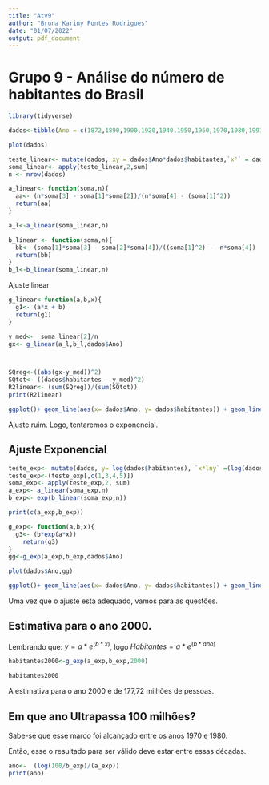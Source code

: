 ---
title: "Atv9"
author: "Bruna Kariny Fontes Rodrigues"
date: "01/07/2022"
output: pdf_document
---

# Grupo 9  - Análise do número de habitantes do Brasil

```{r setup, include=FALSE}
library(tidyverse)
```



```{r cars}
dados<-tibble(Ano = c(1872,1890,1900,1920,1940,1950,1960,1970,1980,1991), habitantes = c(9.9,14.3,17.4,30.6,41.2,51.9,70.2,93.1,119,146.2))

plot(dados)
```



```{r }
teste_linear<- mutate(dados, xy = dados$Ano*dados$habitantes,`x²` = dados$Ano*dados$Ano )
soma_linear<- apply(teste_linear,2,sum)
n <- nrow(dados)

a_linear<- function(soma,n){
  aa<- (n*soma[3] - soma[1]*soma[2])/(n*soma[4] - (soma[1]^2))
  return(aa)
}

a_l<-a_linear(soma_linear,n)

b_linear <- function(soma,n){
  bb<- (soma[1]*soma[3] - soma[2]*soma[4])/((soma[1]^2) -  n*soma[4])
  return(bb)
}
b_l<-b_linear(soma_linear,n)

```

Ajuste linear


```{r}

g_linear<-function(a,b,x){
  g1<- (a*x + b)
  return(g1)
}

y_med<-  soma_linear[2]/n
gx<- g_linear(a_l,b_l,dados$Ano)



SQreg<-((abs(gx-y_med))^2)
SQtot<- ((dados$habitantes - y_med)^2)
R2linear<- (sum(SQreg))/(sum(SQtot))
print(R2linear)
```
```{r}
ggplot()+ geom_line(aes(x= dados$Ano, y= dados$habitantes)) + geom_line(aes(x= dados$Ano, y= gx),color = "red")
```

Ajuste ruim. Logo, tentaremos o exponencial.

## Ajuste Exponencial

```{r}


teste_exp<- mutate(dados, y= log(dados$habitantes), `x*lny` =(log(dados$habitantes)*dados$Ano), `x²` = (((dados$Ano))^2))
teste_exp<-(teste_exp[,c(1,3,4,5)])
soma_exp<- apply(teste_exp,2, sum)
a_exp<- a_linear(soma_exp,n)
b_exp<- exp(b_linear(soma_exp,n))

print(c(a_exp,b_exp))

g_exp<- function(a,b,x){
  g3<- (b*exp(a*x))
    return(g3)
}
gg<-g_exp(a_exp,b_exp,dados$Ano)

plot(dados$Ano,gg)

```

```{r}
ggplot()+ geom_line(aes(x= dados$Ano, y= dados$habitantes)) + geom_line(aes(x= dados$Ano, y= gg),color = "red")
```

Uma vez que o ajuste está adequado, vamos para as questões.

## Estimativa para o ano 2000.

Lembrando que:
$y= a*e^(b*x)$, logo
$Habitantes = a*e^(b*ano)$

```{r}
habitantes2000<-g_exp(a_exp,b_exp,2000)

habitantes2000
```
A estimativa para o ano 2000 é de 177,72 milhões de pessoas.

## Em que ano Ultrapassa 100 milhões?

Sabe-se que esse marco foi alcançado entre os anos 1970 e 1980.

Então, esse o resultado para ser válido deve estar entre essas décadas.

```{r}
ano<-  (log(100/b_exp)/(a_exp))
print(ano)
```

